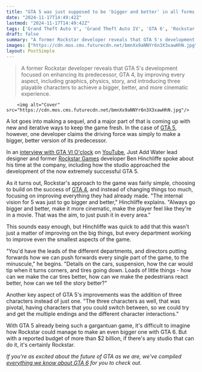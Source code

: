 ```yaml
---
title: "GTA 5 was just supposed to be 'bigger and better' in all forms than 4"
date: "2024-11-17T14:49:42Z"
lastmod: "2024-11-17T14:49:42Z"
tags: ['Grand Theft Auto V', 'Grand Theft Auto IV', 'GTA 6', 'Rockstar Games', 'Open-World', 'Action-Adventure', 'Video Games', 'PS3', 'Xbox 360', 'PC']
draft: false
summary: "A former Rockstar developer reveals that GTA 5's development focused on enhancing its predecessor, GTA 4, by improving every aspect, including graphics, physics, story, and introducing three playable characters to achieve a bigger, better, and more cinematic experience."
images: ["https://cdn.mos.cms.futurecdn.net/bmnXx9aNNYr6n3X3xawHhN.jpg"]
layout: PostSimple
---
```

> A former Rockstar developer reveals that GTA 5's development focused on enhancing its predecessor, GTA 4, by improving every aspect, including graphics, physics, story, and introducing three playable characters to achieve a bigger, better, and more cinematic experience.


        <img alt="Cover" src="https://cdn.mos.cms.futurecdn.net/bmnXx9aNNYr6n3X3xawHhN.jpg"/>
        
A lot goes into making a sequel, and a major part of that is coming up with new and iterative ways to keep the game fresh. In the case of [GTA 5](https://www.gamesradar.com/grand-theft-auto-v/), however, one developer claims the driving force was simply to make a bigger, better version of its predecessor.

In an [interview with GTA VI O'clock](https://www.youtube.com/watch?v=R5mzJsGhmr4) on [YouTube](https://www.gamesradar.com/tag/youtube/), Just Add Water lead designer and former [Rockstar Games](https://www.gamesradar.com/tag/rockstar-games/) developer Ben Hinchliffe spoke about his time at the company, including how the studio approached the development of the now extremely successful GTA 5. 

As it turns out, Rockstar's approach to the game was fairly simple, choosing to build on the success of [GTA 4](https://www.gamesradar.com/grand-theft-auto-iv/), and instead of changing things too much, focusing on improving everything they had already made. "The internal vision for 5 was just to go bigger and better," Hinchliffe explains. "Always go bigger and better, make it more cinematic, make the player feel like they're in a movie. That was the aim, to just push it in every area."

This sounds easy enough, but Hinchliffe was quick to add that this wasn't just a matter of improving on the big things, but every department working to improve even the smallest aspects of the game. 

"You'd have the leads of the different departments, and directors putting forwards how we can push forwards every single part of the game, to the minuscule," he begins. "Details on the cars, suspension, how the car would tip when it turns corners, and tires going down. Loads of little things - how can we make the car tires better, how can we make the pedestrians react better, how can we tell the story better?"

Another key aspect of GTA 5's improvements was the addition of three characters instead of just one. "The three characters as well, that was pivotal, having characters that you could switch between, so we could try and get the multiple endings and the different character interactions."

With GTA 5 already being such a gargantuan game, it's difficult to imagine how Rockstar could manage to make an even bigger one with GTA 6. But with a reported budget of more than $2 billion, if there's any studio that can do it, it's certainly Rockstar.

*If you're as excited about the future of GTA as we are, we've compiled *[<em>everything we know about GTA 6</em>](https://www.gamesradar.com/gta-6-guide/)* for you to check out.*
        